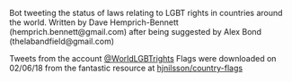 Bot tweeting the status of laws relating to LGBT rights in countries around the world. Written by Dave Hemprich-Bennett (hemprich.bennett@gmail.com) after being suggested by Alex Bond (thelabandfield@gmail.com)

Tweets from the account [@WorldLGBTrights](https://twitter.com/WorldLGBTrights)
Flags were downloaded on 02/06/18 from the fantastic resource at [hjnilsson/country-flags](https://github.com/hjnilsson/country-flags)
